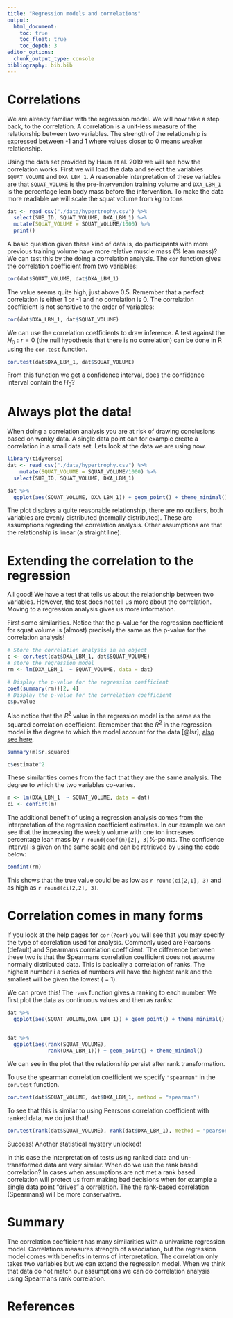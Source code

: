 ```yaml
---
title: "Regression models and correlations"
output:
  html_document:
    toc: true
    toc_float: true
    toc_depth: 3
editor_options: 
  chunk_output_type: console
bibliography: bib.bib
---
```


# Correlations

We are already familiar with the regression model. We will now take a step back, to the correlation. A correlation is a unit-less measure of the relationship between two variables. The strength of the relationship is expressed between -1 and 1 where values closer to 0 means weaker relationship.

Using the data set provided by Haun et al. 2019 we will see how the correlation works. First we will load the data and select the variables `SQUAT_VOLUME` and `DXA_LBM_1`. A reasonable interpretation of these variables are that `SQUAT_VOLUME` is the pre-intervention training volume and `DXA_LBM_1` is the percentage lean body mass before the intervention. To make the data more readable we will scale the squat volume from kg to tons

```r
dat <- read_csv("./data/hypertrophy.csv") %>%
  select(SUB_ID, SQUAT_VOLUME, DXA_LBM_1) %>%
  mutate(SQUAT_VOLUME = SQUAT_VOLUME/1000) %>%
  print()
```

A basic question given these kind of data is, do participants with more previous training volume have more relative muscle mass (% lean mass)? We can test this by the doing a correlation analysis. The `cor` function gives the correlation coefficient from two variables:

```r
cor(dat$SQUAT_VOLUME, dat$DXA_LBM_1)
```

The value seems quite high, just above 0.5. Remember that a perfect correlation is either 1 or -1 and no correlation is 0. The correlation coefficient is not sensitive to the order of variables: 

```r
cor(dat$DXA_LBM_1, dat$SQUAT_VOLUME)
```

We can use the correlation coefficients to draw inference. A test against the $H_0: r=0$ (the null hypothesis that there is no correlation) can be done in R using the `cor.test` function. 

```r
cor.test(dat$DXA_LBM_1, dat$SQUAT_VOLUME)
```

From this function we get a confidence interval, does the confidence interval contain the $H_0$?

# Always plot the data!

When doing a correlation analysis you are at risk of drawing conclusions based on wonky data. A single data point can for example create a correlation in a small data set. Lets look at the data we are using now.

```r
library(tidyverse)
dat <- read_csv("./data/hypertrophy.csv") %>%
    mutate(SQUAT_VOLUME = SQUAT_VOLUME/1000) %>%
  select(SUB_ID, SQUAT_VOLUME, DXA_LBM_1)
```

```r
dat %>%
  ggplot(aes(SQUAT_VOLUME, DXA_LBM_1)) + geom_point() + theme_minimal()
```

The plot displays a quite reasonable relationship, there are no outliers, both variables are evenly distributed (normally distributed). These are assumptions regarding the correlation analysis. Other assumptions are that the relationship is linear (a straight line). 

# Extending the correlation to the regression

All good! We have a test that tells us about the relationship between two variables. However, the test does not tell us more about the correlation. Moving to a regression analysis gives us more information. 

First some similarities. Notice that the p-value for the regression coefficient for squat volume is (almost) precisely the same as the p-value for the correlation analysis!

```r
# Store the correlation analysis in an object 
c <- cor.test(dat$DXA_LBM_1, dat$SQUAT_VOLUME)
# store the regression model
rm <- lm(DXA_LBM_1  ~ SQUAT_VOLUME, data = dat)

# Display the p-value for the regression coefficient
coef(summary(rm))[2, 4] 
# Display the p-value for the correlation coefficient
c$p.value

```

Also notice that the $R^2$ value in the regression model is the same as the squared correlation coefficient. Remember that the $R^2$ in the regression model is the degree to which the model account for the data [@lsr], [also see here](https://en.wikipedia.org/wiki/Coefficient_of_determination). 

```r

summary(m)$r.squared

c$estimate^2

```

These similarities comes from the fact that they are the same analysis. The degree to which the two variables co-varies. 

```r

m <- lm(DXA_LBM_1  ~ SQUAT_VOLUME, data = dat)
ci <- confint(m)

```


The additional benefit of using a regression analysis comes from the interpretation of the regression coefficient estimates. In our example we can see that the increasing the weekly volume with one ton increases percentage lean mass by `r round(coef(m)[2], 3)`%-points. The confidence interval is given on the same scale and can be retrieved by using the code below:

```r
confint(rm)
```

This shows that the true value could be as low as  `r round(ci[2,1], 3)` and as high as `r round(ci[2,2], 3)`. 

# Correlation comes in many forms

If you look at the help pages for `cor` (`?cor`) you will see that you may specify the type of correlation used for analysis. Commonly used are Pearsons (default) and Spearmans correlation coefficient. The difference between these two is that the Spearmans correlation coefficient does not assume normally distributed data. This is basically a correlation of ranks. The highest number i a series of numbers will have the highest rank and the smallest will be given the lowest ( = 1).

We can prove this! The `rank` function gives a ranking to each number. We first plot the data as continuous values and then as ranks:

```r

dat %>%
  ggplot(aes(SQUAT_VOLUME,DXA_LBM_1)) + geom_point() + theme_minimal()


dat %>%
  ggplot(aes(rank(SQUAT_VOLUME),
             rank(DXA_LBM_1))) + geom_point() + theme_minimal()


```

We can see in the plot that the relationship persist after rank transformation. 

To use the spearman correlation coefficient we specify `"spearman"` in the `cor.test` function.

```r
cor.test(dat$SQUAT_VOLUME, dat$DXA_LBM_1, method = "spearman")

```

To see that this is similar to using Pearsons correlation coefficient with ranked data, we do just that!

```r
cor.test(rank(dat$SQUAT_VOLUME), rank(dat$DXA_LBM_1), method = "pearson")
```

Success! Another statistical mystery unlocked!

In this case the interpretation of tests using ranked data and un-transformed data are very similar. When do we use the rank based correlation? In cases when assumptions are not met a rank based correlation will protect us from making bad decisions when for example a single data point "drives" a correlation. The the rank-based correlation (Spearmans) will be more conservative.

# Summary

The correlation coefficient has many similarities with a univariate regression model. Correlations measures strength of association, but the regression model comes with benefits in terms of interpretation. The correlation only takes two variables but we can extend the regression model. When we think that data do not match our assumptions we can do correlation analysis using Spearmans rank correlation. 

# References


